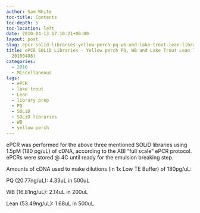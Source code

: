 ```yaml
---
author: Sam White
toc-title: Contents
toc-depth: 5
toc-location: left
date: 2010-04-13 17:10:21+00:00
layout: post
slug: epcr-solid-libraries-yellow-perch-pq-wb-and-lake-trout-lean-libraries-from-20100408
title: ePCR SOLiD Libraries - Yellow perch PQ, WB and Lake Trout Lean libraries (from
  20100408)
categories:
  - 2010
  - Miscellaneous
tags:
  - ePCR
  - lake trout
  - Lean
  - library prep
  - PQ
  - SOLiD
  - SOLiD libraries
  - WB
  - yellow perch
---
```


ePCR was performed for the above three mentioned SOLiD libraries using 1.5pM (180 pg/uL) of cDNA, according to the ABI "full scale" ePCR protocol. ePCRs were stored @ 4C until ready for the emulsion breaking step.

Amounts of cDNA used to make dilutions (in 1x Low TE Buffer) of 180pg/uL:

PQ (20.77ng/uL): 4.33uL in 500uL

WB (16.81ng/uL): 2.14uL in 200uL

Lean (53.49ng/uL): 1.68uL in 500uL
